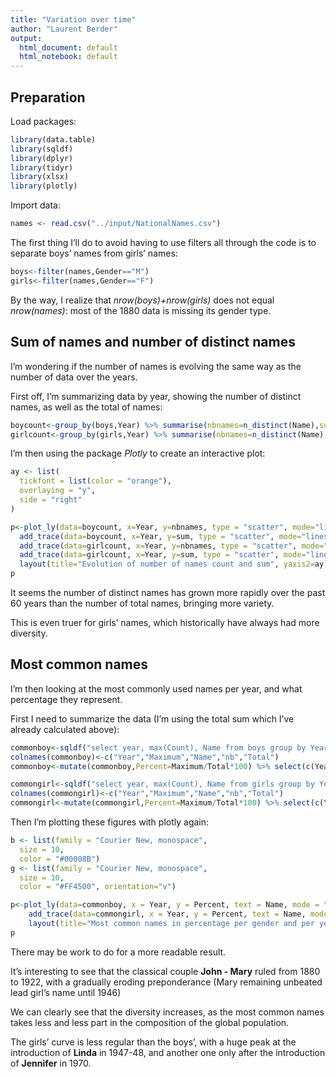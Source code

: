 ```yaml
---
title: "Variation over time"
author: "Laurent Berder"
output:
  html_document: default
  html_notebook: default
---
```


## Preparation
Load packages:
```r
library(data.table)
library(sqldf)
library(dplyr)
library(tidyr)
library(xlsx)
library(plotly)
```

Import data:
```r
names <- read.csv("../input/NationalNames.csv")
```

The first thing I'll do to avoid having to use filters all through the code is to separate boys' names from girls' names:
```r
boys<-filter(names,Gender=="M")
girls<-filter(names,Gender=="F")
```
By the way, I realize that *nrow(boys)+nrow(girls)* does not equal *nrow(names)*: most of the 1880 data is missing its gender type.


## Sum of names and number of distinct names
I'm wondering if the number of names is evolving the same way as the number of data over the years.

First off, I'm summarizing data by year, showing the number of distinct names, as well as the total of names:
```r
boycount<-group_by(boys,Year) %>% summarise(nbnames=n_distinct(Name),sum=sum(Count))
girlcount<-group_by(girls,Year) %>% summarise(nbnames=n_distinct(Name),sum=sum(Count))
```

I'm then using the package *Plotly* to create an interactive plot:
```r
ay <- list(
  tickfont = list(color = "orange"),
  overlaying = "y",
  side = "right"
)

p<-plot_ly(data=boycount, x=Year, y=nbnames, type = "scatter", mode="lines", name="Number of distinct boy names") %>%
  add_trace(data=boycount, x=Year, y=sum, type = "scatter", mode="lines", name="Sum of boy names", yaxis = "y2") %>%
  add_trace(data=girlcount, x=Year, y=nbnames, type = "scatter", mode="lines", name="Number of distinct girl names") %>%
  add_trace(data=girlcount, x=Year, y=sum, type = "scatter", mode="lines", name="Sum of girl names", yaxis = "y2") %>%
  layout(title="Evolution of number of names count and sum", yaxis2=ay)
p
```
It seems the number of distinct names has grown more rapidly over the past 60 years than the number of total names, bringing more variety.

This is even truer for girls' names, which historically have always had more diversity.

## Most common names
I'm then looking at the most commonly used names per year, and what percentage they represent.

First I need to summarize the data (I'm using the total sum which I've already calculated above):
```r
commonboy<-sqldf("select year, max(Count), Name from boys group by Year") %>% left_join(boycount, by="Year")
colnames(commonboy)<-c("Year","Maximum","Name","nb","Total")
commonboy<-mutate(commonboy,Percent=Maximum/Total*100) %>% select(c(Year,Name,Percent))

commongirl<-sqldf("select year, max(Count), Name from girls group by Year") %>% left_join(girlcount, by="Year")
colnames(commongirl)<-c("Year","Maximum","Name","nb","Total")
commongirl<-mutate(commongirl,Percent=Maximum/Total*100) %>% select(c(Year,Name,Percent))
```

Then I'm plotting these figures with plotly again:
```r
b <- list(family = "Courier New, monospace",
  size = 10,
  color = "#00008B")
g <- list(family = "Courier New, monospace",
  size = 10,
  color = "#FF4500", orientation="v")

p<-plot_ly(data=commonboy, x = Year, y = Percent, text = Name, mode = "markers+text+lines", textfont = b, textposition = "top middle", name="Most common boy's name") %>%
    add_trace(data=commongirl, x = Year, y = Percent, text = Name, mode = "markers+text+lines", textfont = g, textposition = "top middle", name="Most common girl's name") %>%
    layout(title="Most common names in percentage per gender and per year", showlegend=FALSE)
p
```
There may be work to do for a more readable result.

It's interesting to see that the classical couple **John - Mary** ruled from 1880 to 1922, with a gradually eroding preponderance (Mary remaining unbeated lead girl's name until 1946)

We can clearly see that the diversity increases, as the most common names takes less and less part in the composition of the global population.

The girls' curve is less regular than the boys', with a huge peak at the introduction of **Linda** in 1947-48, and another one only after the introduction of **Jennifer** in 1970.